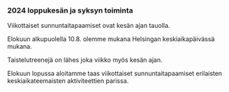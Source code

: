            
### 2024 loppukesän ja syksyn toiminta

Viikottaiset sunnuntaitapaamiset ovat kesän ajan tauolla.

Elokuun alkupuolella 10.8. olemme mukana Helsingan keskiaikapäivässä mukana.

Taistelutreenejä on lähes joka viikko myös kesän ajan.

Elokuun lopussa aloitamme taas viikottaiset sunnuntaitapaamiset erilaisten keskiaikateemaisten
aktiviteettien parissa.
